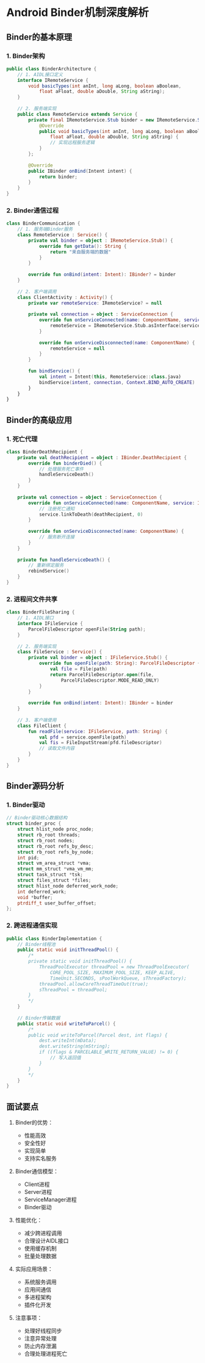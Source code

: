 # Android Binder机制深度解析

## Binder的基本原理

### 1. Binder架构

```java
public class BinderArchitecture {
    // 1. AIDL接口定义
    interface IRemoteService {
        void basicTypes(int anInt, long aLong, boolean aBoolean,
            float aFloat, double aDouble, String aString);
    }
    
    // 2. 服务端实现
    public class RemoteService extends Service {
        private final IRemoteService.Stub binder = new IRemoteService.Stub() {
            @Override
            public void basicTypes(int anInt, long aLong, boolean aBoolean,
                float aFloat, double aDouble, String aString) {
                // 实现远程服务逻辑
            }
        };
        
        @Override
        public IBinder onBind(Intent intent) {
            return binder;
        }
    }
}
```

### 2. Binder通信过程

```kotlin
class BinderCommunication {
    // 1. 服务端Binder服务
    class RemoteService : Service() {
        private val binder = object : IRemoteService.Stub() {
            override fun getData(): String {
                return "来自服务端的数据"
            }
        }
        
        override fun onBind(intent: Intent): IBinder? = binder
    }
    
    // 2. 客户端调用
    class ClientActivity : Activity() {
        private var remoteService: IRemoteService? = null
        
        private val connection = object : ServiceConnection {
            override fun onServiceConnected(name: ComponentName, service: IBinder) {
                remoteService = IRemoteService.Stub.asInterface(service)
            }
            
            override fun onServiceDisconnected(name: ComponentName) {
                remoteService = null
            }
        }
        
        fun bindService() {
            val intent = Intent(this, RemoteService::class.java)
            bindService(intent, connection, Context.BIND_AUTO_CREATE)
        }
    }
}
```

## Binder的高级应用

### 1. 死亡代理

```kotlin
class BinderDeathRecipient {
    private val deathRecipient = object : IBinder.DeathRecipient {
        override fun binderDied() {
            // 处理服务死亡事件
            handleServiceDeath()
        }
    }
    
    private val connection = object : ServiceConnection {
        override fun onServiceConnected(name: ComponentName, service: IBinder) {
            // 注册死亡通知
            service.linkToDeath(deathRecipient, 0)
        }
        
        override fun onServiceDisconnected(name: ComponentName) {
            // 服务断开连接
        }
    }
    
    private fun handleServiceDeath() {
        // 重新绑定服务
        rebindService()
    }
}
```

### 2. 进程间文件共享

```kotlin
class BinderFileSharing {
    // 1. AIDL接口
    interface IFileService {
        ParcelFileDescriptor openFile(String path);
    }
    
    // 2. 服务端实现
    class FileService : Service() {
        private val binder = object : IFileService.Stub() {
            override fun openFile(path: String): ParcelFileDescriptor {
                val file = File(path)
                return ParcelFileDescriptor.open(file,
                    ParcelFileDescriptor.MODE_READ_ONLY)
            }
        }
        
        override fun onBind(intent: Intent): IBinder = binder
    }
    
    // 3. 客户端使用
    class FileClient {
        fun readFile(service: IFileService, path: String) {
            val pfd = service.openFile(path)
            val fis = FileInputStream(pfd.fileDescriptor)
            // 读取文件内容
        }
    }
}
```

## Binder源码分析

### 1. Binder驱动

```cpp
// Binder驱动核心数据结构
struct binder_proc {
    struct hlist_node proc_node;
    struct rb_root threads;
    struct rb_root nodes;
    struct rb_root refs_by_desc;
    struct rb_root refs_by_node;
    int pid;
    struct vm_area_struct *vma;
    struct mm_struct *vma_vm_mm;
    struct task_struct *tsk;
    struct files_struct *files;
    struct hlist_node deferred_work_node;
    int deferred_work;
    void *buffer;
    ptrdiff_t user_buffer_offset;
};
```

### 2. 跨进程通信实现

```java
public class BinderImplementation {
    // Binder线程池
    public static void initThreadPool() {
        /*
        private static void initThreadPool() {
            ThreadPoolExecutor threadPool = new ThreadPoolExecutor(
                CORE_POOL_SIZE, MAXIMUM_POOL_SIZE, KEEP_ALIVE,
                TimeUnit.SECONDS, sPoolWorkQueue, sThreadFactory);
            threadPool.allowCoreThreadTimeOut(true);
            sThreadPool = threadPool;
        }
        */
    }
    
    // Binder传输数据
    public static void writeToParcel() {
        /*
        public void writeToParcel(Parcel dest, int flags) {
            dest.writeInt(mData);
            dest.writeString(mString);
            if ((flags & PARCELABLE_WRITE_RETURN_VALUE) != 0) {
                // 写入返回值
            }
        }
        */
    }
}
```

## 面试要点

1. Binder的优势：
   - 性能高效
   - 安全性好
   - 实现简单
   - 支持实名服务

2. Binder通信模型：
   - Client进程
   - Server进程
   - ServiceManager进程
   - Binder驱动

3. 性能优化：
   - 减少跨进程调用
   - 合理设计AIDL接口
   - 使用缓存机制
   - 批量处理数据

4. 实际应用场景：
   - 系统服务调用
   - 应用间通信
   - 多进程架构
   - 插件化开发

5. 注意事项：
   - 处理好线程同步
   - 注意异常处理
   - 防止内存泄漏
   - 合理处理进程死亡